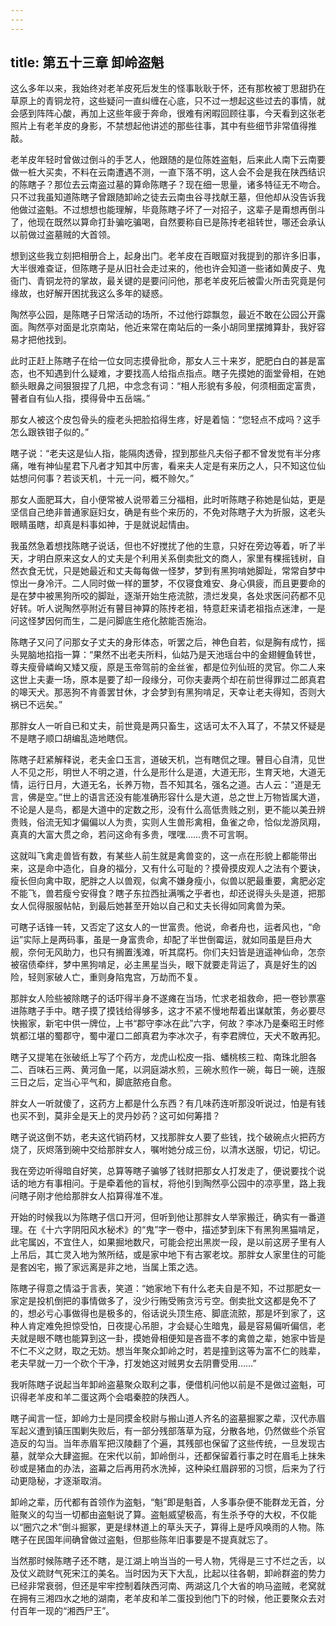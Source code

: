```yaml
---
---
---
```

title: 第五十三章 卸岭盗魁
---




这么多年以来，我始终对老羊皮死后发生的怪事耿耿于怀，还有那枚被丁思甜扔在草原上的青铜龙符，这些疑问一直纠缠在心底，只不过一想起这些过去的事情，就会感到阵阵心酸，再加上这些年疲于奔命，很难有闲暇回顾往事，今天看到这张老照片上有老羊皮的身影，不禁想起他讲述的那些往事，其中有些细节非常值得推敲。

老羊皮年轻时曾做过倒斗的手艺人，他跟随的是位陈姓盗魁，后来此人南下云南要做一桩大买卖，不料在云南遭遇不测，一直下落不明，这人会不会是我在陕西结识的陈瞎子？那位去云南盗过墓的算命陈瞎子？现在细一思量，诸多特征无不吻合。只不过我虽知道陈瞎子曾跟随卸岭之徒去云南虫谷寻找献王墓，但他却从没告诉我他做过盗魁。不过想想也能理解，毕竟陈瞎子坏了一对招子，这辈子是甭想再倒斗了，他现在既然以算命打卦骗吃骗喝，自然要称自已是陈抟老祖转世，哪还会承认以前做过盗墓贼的大首领。

想到这些我立刻把相册合上，起身出门。老羊皮在百眼窟对我提到的那许多旧事，大半很难查证，但陈瞎子是从旧社会走过来的，他也许会知道一些诸如黄皮子、鬼衙门、青铜龙符的掌故，最关键的是要问问他，那老羊皮死后被雷火所击究竟是何缘故，也好解开困扰我这么多年的疑惑。

陶然亭公园，是陈瞎子日常活动的场所，不过他行踪飘忽，最近不敢在公园公开露面。陶然亭对面是北京南站，他近来常在南站后的一条小胡同里摆摊算卦，我好容易才把他找到。

此时正赶上陈瞎子在给一位女同志摸骨批命，那女人三十来岁，肥肥白白的甚是富态，也不知遇到什么疑难，才要找高人给指点指点。瞎子先摸她的面堂骨相，在她额头眼鼻之间狠狠捏了几把，中念念有词：“相人形貌有多般，何须相面定富贵，瞽者自有仙人指，摸得骨中五岳端。”

那女人被这个皮包骨头的瘦老头把脸掐得生疼，好是着恼：“您轻点不成吗？这手怎么跟铁钳子似的。”

瞎子说：“老夫这是仙人指，能隔肉透骨，捏到那些凡夫俗子都不曾发觉有半分疼痛，唯有神仙星君下凡者才知其中厉害，看来夫人定是有来历之人，只不知这位仙姑想问何事？若谈天机，十元一问，概不赊欠。”

那女人面肥耳大，自小便常被人说带着三分福相，此时听陈瞎子称她是仙姑，更是坚信自己绝非普通家庭妇女，确是有些个来历的，不免对陈瞎子大为折服，这老头眼睛虽瞎，却真是料事如神，于是就说起情由。

我虽然急着想找陈瞎子说话，但也不好搅扰了他的生意，只好在旁边等着，听了半天，才明白原来这女人的丈夫是个利用关系倒卖批文的商人，家里有棵摇钱树，自然衣食无忧，只是她最近和丈夫每每做一怪梦，梦到有黑狗啃她脚趾，常常自梦中惊出一身冷汗。二人同时做一样的噩梦，不仅寝食难安、身心俱疲，而且更要命的是在梦中被黑狗所咬的脚趾，逐渐开始生疮流脓，溃烂发臭，各处求医问药都不见好转。听人说陶然亭附近有瞽目神算的陈抟老祖，特意赶来请老祖指点迷津，一是问这怪梦因何而生，二是问脚底生疮化脓能否施治。

陈瞎子又问了问那女子丈夫的身形体态，听罢之后，神色自若，似是胸有成竹，摇头晃脑地掐指一算：“果然不出老夫所料，仙姑乃是天池瑶台中的金翅鲤鱼转世，尊夫瘦骨嶙峋又矮又瘦，原是玉帝驾前的金丝雀，都是位列仙班的灵官。你二人来这世上夫妻一场，原本是要了却一段缘分，可你夫妻两个却在前世得罪过二郎真君的嗥天犬。那恶狗不肯善罢甘休，才会梦到有黑狗啃足，天幸让老夫得知，否则大祸已不远矣。”

那胖女人一听自已和丈夫，前世竟是两只畜生，这话可太不入耳了，不禁又怀疑是不是瞎子顺口胡编乱造地瞎侃。

陈瞎子赶紧解释说，老夫金口玉言，道破天机，岂有瞎侃之理。瞽目心自清，见世人不见之形，明世人不明之道，什么是形什么是道，大道无形，生育天地，大道无情，运行日月，大道无名，长养万物，吾不知其名，强名之道。古人云：“道是无言，佛是空。”世上的语言还没有能准确形容什么是大道，总之世上万物皆属大道，不论是人是鸟，都是大道中的定数之形，没有什么高低贵贱之别，更不能以美丑辨贵贱，俗流无知才偏偏以人为贵，实则人生兽形禽相，鱼雀之命，恰似龙游凤翔，真真的大富大贯之命，若问这命有多贵，嘿嘿……贵不可言啊。

这就叫飞禽走兽皆有数，有某些人前生就是禽兽变的，这一点在形貌上都能带出来，这是命中造化，自身的福分，又有什么可耻的？摸骨摸皮观人之法有个要诀，瘦长但向禽中取，肥胖之人以兽观，似禽不嫌身瘦小，似兽以肥最重要，禽肥必定不能飞，兽若瘦兮安得食？瞎子东拉西扯满嘴之乎者也，却还说得头头是道，把那女人侃得服服帖帖，到最后她甚至开始以自己和丈夫长得如同禽兽为荣。

可瞎子话锋一转，又否定了这女人的一世富贵。他说，命者舟也，运者风也，“命运”实际上是两码事，虽是一身富贵命，却配了半世倒霉运，就如同虽是巨舟大舰，奈何无风助力，也只有搁置浅滩，听其腐朽。你们夫妇皆是逍遥神仙命，怎奈被宿债牵绊，梦中黑狗啃足，必主黑星当头，眼下就要走背运了，真是好生的凶险，轻则家破人亡，重则身陷鬼宫，万劫而不复。

那胖女人险些被除瞎子的话吓得半身不遂瘫在当场，忙求老祖救命，把一卷钞票塞进陈瞎子手中。瞎子摸了摸钱给得够多，这才不紧不慢地帮着出谋献策，务必要尽快搬家，新宅中供一牌位，上书“郡守李冰在此”六字，何故？李冰乃是秦昭王时修筑都江堪的蜀郡守，蜀中灌口二郎真君为李冰次子，有李君牌位，天犬不敢再犯。

瞎子又提笔在张破纸上写了个药方，龙虎山松皮一指、蟠桃核三粒、南珠北胆各二、百味石三两、黄河鱼一尾，以洞庭湖水煎，三碗水煎作一碗，每日一碗，连服三日之后，定当心平气和，脚底脓疮自愈。

胖女人一听就傻了，这药方上都是什么东西？有几味药连听那没听说过，怕是有钱也买不到，莫非全是天上的灵丹妙药？这可如何筹措？

瞎子说这倒不妨，老夫这代销药材，又找那胖女人要了些钱，找个破碗点火把药方烧了，灰烬落到碗中交给那胖女人，嘱咐她分成三份，以清水送服，切记，切记。

我在旁边听得暗自好笑，总算等瞎子骗够了钱财把那女人打发走了，便说要找个说话的地方有事相问。于是牵着他的盲杖，将他引到陶然亭公园中的凉亭里，路上我问瞎子刚才他给那胖女人掐算得准不准。

开始的时候我以为陈瞎子信口开河，但听到他让那胖女人举家搬迁，确实有一番道理。在《十六字阴阳风水秘术》的“鬼”字一卷中，描述梦到床下有黑狗黑猫啃足，此宅属凶，不宜住人，如果掘地数尺，可能会挖出黑炭一段，是以前这房子里有人上吊后，其亡灵入地为煞所结，或是家中地下有古冢老坟。那胖女人家里住的可能是套凶宅，搬了家远离是非之地，当属上策之选。

陈瞎子得意之情溢于言表，笑道：“她家地下有什么老夫自是不知，不过那肥女一家定是投机倒把的事情做多了，没少行贿受贿贪污亏空。倒卖批文这都是免不了的，想必亏心事做得也是极多的，俗话说头顶生疮、脚底流脓，那是坏到家了，这种人肯定难免担惊受怕，日夜提心吊胆，才会疑心生暗鬼，最是容易偏听偏信，老夫就是眼不瞎也能算到这一卦，摸她骨相便知是吝啬不孝的禽兽之辈，她家中皆是不仁不义之财，取之无妨。想当年聚众卸岭之时，若是撞到这等为富不仁的贱辈，老夫早就一刀一个砍个干净，打发她这对贼男女去阴曹受用……”

我听陈瞎子说起当年卸岭盗墓聚众取利之事，便借机问他以前是不是做过盗魁，可识得老羊皮和羊二蛋这两个会唱秦腔的陕西人。

瞎子闻言一怔，卸岭力士是同摸金校尉与搬山道人齐名的盗墓掘冢之辈，汉代赤眉军起义遭到镇压围剿失败后，有一部分残部落草为寇，分散各地，仍然做些个杀官造反的勾当。当年赤眉军把汉陵翻了个遍，其残部也保留了这些传统，一旦发现古墓，就举众大肆盗掘。在宋代以前，卸岭倒斗，还都保留着行事之时在眉毛上抹朱砂或是猪血的办法，盗幕之后再用药水洗掉，这种染红眉辟邪的习惯，后来为了行动更隐秘，才逐渐取消。

卸岭之辈，历代都有首领作为盗魁，“魁”即是魁首，人多事杂便不能群龙无首，分赃聚义的勾当一切都由盗魁说了算。盗魁威望极高，有生杀予夺的大权，不仅能以“圈穴之术”倒斗掘冢，更是绿林道上的草头天子，算得上是呼风唤雨的人物。陈瞎子在民国年间确曾做过盗魁，但那些陈年旧事要是不提真就忘了。

当然那时候陈瞎子还不瞎，是江湖上响当当的一号人物，凭得是三寸不烂之舌，以及仗义疏财气死宋江的美名。当时因为天下大乱，比起以往各朝，卸岭群盗的势力已经非常衰弱，但还是牢牢控制着陕西河南、两湖这几个大省的响马盗贼，老窝就在拥有三湘四水之地的湖南，老羊皮和羊二蛋投到他门下的时候，他正要聚众去对付百年一现的“湘西尸王”。